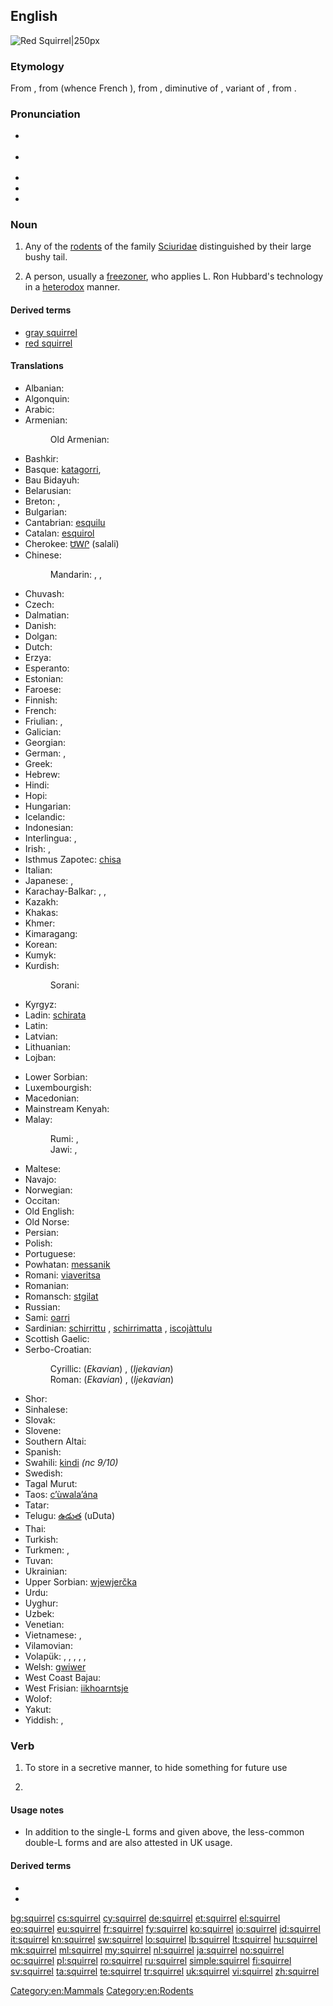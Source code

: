 ==English==
[[Image:Eichhörnchen Düsseldorf Hofgarten edit.jpg|thumb|Red Squirrel|250px]]
{{wikipedia}}

===Etymology===
From {{etyl|xno}} {{term|esquirel|lang=xno}}, from {{etyl|fro}} {{term|escurel|lang=fro}} (whence French {{term|écureuil|lang=fr}}), from {{etyl|VL.}} {{term|scuriolus|lang=la}}, diminutive of {{term|scurius|lang=la}}, variant of {{etyl|la}} {{term|sciurus|lang=la}}, from {{etyl|grc}} {{term|σκίουρος|lang=grc|sc=polytonic|tr=skiouros}}.

===Pronunciation===
* {{a|Aus|UK}} {{IPA|/ˈskwɪɹ.əl/}}
* {{a|Canada|US}} {{IPA|/ˈskwɝ.əl/|/ˈskwɝl/}}
* {{audio|En-ca-squirrel.ogg|Audio (CA)}}
* {{rhymes|ɪrəl}}
* {{rhymes|ɜː(r)l}}

===Noun===
{{en-noun}}

# Any of the [[rodent]]s of the family [[Sciuridae]] distinguished by their large bushy tail.
# {{Scientology|often|disparaging}} A person, usually a [[freezoner]], who applies L. Ron Hubbard's technology in a [[heterodox]] manner.

====Derived terms====
* [[gray squirrel]]
* [[red squirrel]]

====Translations====
{{trans-top|rodent}}
* Albanian: {{t-|sq|ketër|m|xs=Albanian}}
* Algonquin: {{tø|alq|adjidamò}}
* Arabic: {{t-|ar|سنجاب|m|tr=sinjāb}}
* Armenian: {{t-|hy|սկյուռ|tr=skyuṙ}}
*: Old Armenian: {{tø|xcl|սկիւռ|tr=skiwṙ|sc=Armn|xs=Old Armenian}}
* Bashkir: {{tø|ba|тейен|tr=teyen|sc=Cyrl|xs=Bashkir}}
* Basque: [[katagorri]], {{t+|eu|urtxintxa|xs=Basque}}
* Bau Bidayuh: {{tø|sne|pas}}
* Belarusian: {{t-|be|вавёрка|f|tr=vavjórka|sc=Cyrl}}
* Breton: {{t+|br|gwiñver|m}}, {{t-|br|kaz-koad|m}}
* Bulgarian: {{t+|bg|катерица|f|tr=káterica}}
* Cantabrian: [[esquilu]] {{m}}
* Catalan: [[esquirol]] {{m}}
* Cherokee: [[ᏌᎳᎵ]] (salali)
* Chinese:
*: Mandarin: {{t+|cmn|松鼠|tr=sōngshǔ|sc=Hani}}, {{t+|cmn|灰鼠|tr=huīshǔ|sc=Hani}}, {{t+|cmn|栗鼠|tr=lìshǔ|sc=Hani}}
* Chuvash: {{tø|cv|пакша|tr=pakşa|sc=Cyrl}}
* Czech: {{t+|cs|veverka|f}}
* Dalmatian: {{t|dlm|viala|f}}
* Danish: {{t+|da|egern|n}}
* Dolgan: {{tø|dlg|тииҥ|tr=tiiñ|sc=Cyrl}}
* Dutch: {{t+|nl|eekhoorn|m}}
* Erzya: {{tø|myv|ур|tr=ur}}
* Esperanto: {{t-|eo|sciuro|xs=Esperanto}}
* Estonian: {{t+|et|orav}}
* Faroese: {{t-|fo|íkorni|m|xs=Faroese}}
* Finnish: {{t+|fi|orava}}
* French: {{t+|fr|écureuil|m}}
* Friulian: {{tø|fur|sghirat|m}}, {{tø|fur|sghirate}} {{g|Friulian}}
* Galician: {{t+|gl|esquío|m|xs=Galician}}
* Georgian: {{t-|ka|ციყვი|tr=c'iqvi|sc=Geor}}
* German: {{t+|de|Eichhörnchen|n}}, {{t+|de|Hörnchen|n}}
* Greek: {{t+|el|σκίουρος|m|tr=skíouros}}
* Hebrew: {{t+|he|סנאי|m|tr=sna'í}}
* Hindi: {{t-|hi|गिलहरी|f|tr=gilharī|sc=Deva}}
* Hopi: {{tø|hop|sakuna}}
* Hungarian: {{t+|hu|mókus}}
* Icelandic: {{t+|is|íkorni|m}}
* Indonesian: {{t+|id|bajing}}
* Interlingua: {{t-|ia|sciuro|xs=Interlingua}}, {{t-|ia|scuriolo|xs=Interlingua}}
* Irish: {{t-|ga|iora|m|xs=Irish}}, {{t-|ga|madra crainn|m|xs=Irish}}
* Isthmus Zapotec: [[chisa]]
* Italian: {{t+|it|scoiattolo|m}}
* Japanese: {{t-|ja|栗鼠|tr=りす, risu}}, {{t-|ja|リス|tr=risu|sc=Jpan}}
* Karachay-Balkar: {{tø|krc|эрлен|tr=erlen|sc=Cyrl}}, {{qualifier|karachay}} {{tø|krc|агъач къоян|tr=ağaç qoyan|sc=Cyrl}}, {{qualifier|obsolete}} {{tø|krc|тыйын|tr=tıyın|sc=Cyrl}}
* Kazakh: {{t|kk|тиін|tr=tiïn|sc=Cyrl|xs=Kazakh}}
* Khakas: {{tø|kjh|тиин|tr=tiin|sc=Cyrl}}
* Khmer: {{t+|km|កំប្រុក|tr=kɑmprok|sc=Khmr}}
* Kimaragang: {{tø|kqr|bosing}}
* Korean: {{t+|ko|다람쥐|tr=daramjwi|sc=Hang}}
* Kumyk: {{tø|kum|атъялман|tr=atyalman|sc=Cyrl}}
* Kurdish:
*: Sorani: {{ku-Arab|[[سیمۆره‌]]}}
* Kyrgyz: {{t-|ky|тыйын чычкан|tr=tıyın çıçqan|sc=Cyrl|xs=Kyrgyz}}
* Ladin: [[schirata]] {{f}}
* Latin: {{t+|la|sciurus|m}}
* Latvian: {{t+|lv|vāvere|f|xs=Latvian}}
* Lithuanian: {{t+|lt|voverė|f|xs=Lithuanian}}
* Lojban: {{t-|jbo|ricyratcu|xs=Lojban}}
{{trans-mid}}
* Lower Sorbian: {{tø|dsb|njewjericka|f|xs=Lower Sorbian}}
* Luxembourgish: {{t+|lb|Kaweechelchen}}
* Macedonian: {{t-|mk|верверица|f|tr=vervérica}}
* Mainstream Kenyah: {{tø|xkl|pu'an}}
* Malay:
*: Rumi: {{t-|ms|tupai}}, {{t-|ms|bajing}}
*: Jawi: {{t-|ms|توڤاي|sc=Arab}}, {{t-|ms|باجيڠ|sc=Arab}}
* Maltese: {{t-|mt|skwiril|m|xs=Maltese}}
* Navajo: {{tø|nv|tseekʼi nástánii}}
* Norwegian: {{t+|no|ekorn|n}}
* Occitan: {{t+|oc|esquiròl|m|xs=Occitan}}
* Old English: {{t-|ang|acweorna|m|alt=ācweorna|xs=Old English}}
* Old Norse: {{tø|non|íkorni|m|xs=Old Norse}}
* Persian: {{t+|fa|سنجاب|tr=sanjâb|sc=fa-Arab}}
* Polish: {{t+|pl|wiewiórka|f}}
* Portuguese: {{t+|pt|esquilo|m}}
* Powhatan: [[messanik]]
* Romani: [[viaveritsa]] {{f}}
* Romanian: {{t+|ro|veveriță|f}}
* Romansch: [[stgilat]] {{m}}
* Russian: {{t+|ru|белка|f|tr=bélka}}
* Sami: [[oarri]]
* Sardinian: [[schirrittu]] {{m}}, [[schirrimatta]] {{f}}, [[iscojàttulu]] {{m}}
* Scottish Gaelic: {{t-|gd|feòrag|xs=Scottish Gaelic}}
* Serbo-Croatian:
*: Cyrillic: (''Ekavian'') {{t-|sh|веверица|f|alt=ве̏верица|sc=Cyrl|xs=Serbo-Croatian}}, (''Ijekavian'') {{t-|sh|вјеверица|f|alt=вје̏верица|sc=Cyrl|xs=Serbo-Croatian}}
*: Roman: (''Ekavian'') {{t-|sh|veverica|f|alt=vȅverica|xs=Serbo-Croatian}}, (''Ijekavian'') {{t-|sh|vjeverica|f|alt=vjȅverica|xs=Serbo-Croatian}}
* Shor: {{tø|cjs|тииң|tr=tiiñ|sc=Cyrl}}
* Sinhalese: {{t-|si|ලේනා|tr=lēnā|sc=Sinh}}
* Slovak: {{t-|sk|veverica|f}}
* Slovene: {{t+|sl|veverica|f}}
* Southern Altai: {{tø|alt|тийиҥ|tr=tiyiñ|sc=Cyrl}}
* Spanish: {{t+|es|ardilla|f}}
* Swahili: [[kindi]] ''(nc 9/10)''
* Swedish: {{t+|sv|ekorre|c}}
* Tagal Murut: {{tø|mvv|kaitan}}
* Taos: [[c’ùwala’ána]]
* Tatar: {{t+|tt|тиен|tr=tien|sc=Cyrl}}
* Telugu: [[ఉడుత]] (uDuta)
* Thai: {{t+|th|กระรอก|tr=grà rôk|sc=Thai}}
* Turkish: {{t+|tr|sincap}}
* Turkmen: {{t+|tk|awusiýdik}}, {{t-|tk|belka}}
* Tuvan: {{tø|tyv|дииң|tr=diiñ|sc=Cyrl}}
* Ukrainian: {{t+|uk|білка|f|tr=bílka|xs=Ukrainian}}
* Upper Sorbian: [[wjewjerčka]] {{f}}
* Urdu: {{t-|ur|گلہری|f|tr=gilharī|sc=ur-Arab}}
* Uyghur: {{t+|ug|تىيىن|tr=tiyin|sc=ug-Arab}}
* Uzbek: {{t-|uz|olmaxon|xs=Uzbek}}
* Venetian: {{tø|vec|schirat}}
* Vietnamese: {{t-|vi|họ sóc}}, {{t+|vi|sóc}}
* Vilamovian: {{tø|wym|achkienła}}
* Volapük: {{qualifier|♂♀}} {{t+|vo|yat}}, {{qualifier|♂}} {{t-|vo|hiyat}}, {{qualifier|♀}} {{t-|vo|jiyat}}, {{qualifier|♂♀ offspring, young}} {{t-|vo|yatül}}, {{qualifier|♂ offspring, young}} {{t-|vo|hiyatül}}, {{qualifier|♀ offspring, young}} {{t-|vo|jiyatül}}
* Welsh: [[gwiwer]] {{f}}
* West Coast Bajau: {{tø|bdr|basing}}
* West Frisian: [[iikhoarntsje]] {{n}}
* Wolof: {{t+|wo|jaar|alt=jaar ji}}
* Yakut: {{tø|sah|тииҥ|tr=tiiñ|sc=Cyrl}}
* Yiddish: {{t-|yi|וועוורקע|f|tr=veverke|xs=Yiddish}}, {{t-|yi|וועווריק|m|tr=vevrik|xs=Yiddish}}
{{trans-bottom}}

===Verb===
{{en-verb|squirrel|ing}}

# {{transitive}} To store in a secretive manner, to hide something for future use
# {{non-gloss definition|Found in phrases.}}

====Usage notes====
* In addition to the single-L forms {{term||squirreling|lang=en}} and {{term||squirreled|lang=en}} given above, the less-common double-L forms {{term|squirrelling|lang=en}} and {{term|squirrelled|lang=en}} are also attested in UK usage.

====Derived terms====
* {{onym|en|squirrel around}}
* {{onym|en|squirrel away}}

[[Category:en:Mammals]]
[[Category:en:Rodents]]

[[bg:squirrel]]
[[cs:squirrel]]
[[cy:squirrel]]
[[de:squirrel]]
[[et:squirrel]]
[[el:squirrel]]
[[eo:squirrel]]
[[eu:squirrel]]
[[fr:squirrel]]
[[fy:squirrel]]
[[ko:squirrel]]
[[io:squirrel]]
[[id:squirrel]]
[[it:squirrel]]
[[kn:squirrel]]
[[sw:squirrel]]
[[lo:squirrel]]
[[lb:squirrel]]
[[lt:squirrel]]
[[hu:squirrel]]
[[mk:squirrel]]
[[ml:squirrel]]
[[my:squirrel]]
[[nl:squirrel]]
[[ja:squirrel]]
[[no:squirrel]]
[[oc:squirrel]]
[[pl:squirrel]]
[[ro:squirrel]]
[[ru:squirrel]]
[[simple:squirrel]]
[[fi:squirrel]]
[[sv:squirrel]]
[[ta:squirrel]]
[[te:squirrel]]
[[tr:squirrel]]
[[uk:squirrel]]
[[vi:squirrel]]
[[zh:squirrel]]